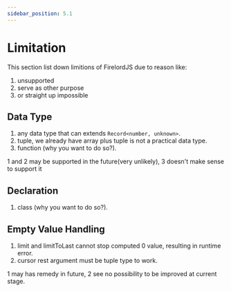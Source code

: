 ```yaml
---
sidebar_position: 5.1
---
```


# Limitation

This section list down limitions of FirelordJS due to reason like:

1. unsupported
2. serve as other purpose
3. or straight up impossible

## Data Type

1. any data type that can extends `Record<number, unknown>`.
2. tuple, we already have array plus tuple is not a practical data type.
3. function (why you want to do so?).

1 and 2 may be supported in the future(very unlikely), 3 doesn't make sense to support it

## Declaration

1. class (why you want to do so?).

## Empty Value Handling

1. limit and limitToLast cannot stop computed 0 value, resulting in runtime error.
2. cursor rest argument must be tuple type to work.

1 may has remedy in future, 2 see no possibility to be improved at current stage.
